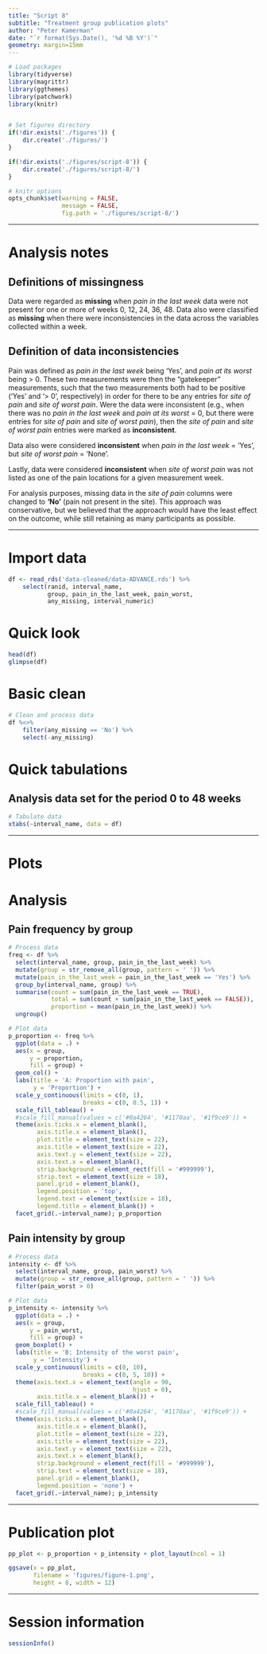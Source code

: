 ```yaml
---
title: "Script 8"
subtitle: "Treatment group publication plots"
author: "Peter Kamerman"
date: "`r format(Sys.Date(), '%d %B %Y')`"
geometry: margin=15mm
---
```


```r
# Load packages
library(tidyverse)
library(magrittr)
library(ggthemes)
library(patchwork)
library(knitr)


# Set figures directory
if(!dir.exists('./figures')) {
    dir.create('./figures/')
}

if(!dir.exists('./figures/script-8')) {
    dir.create('./figures/script-8/')
}

# knitr options
opts_chunk$set(warning = FALSE,
               message = FALSE,
               fig.path = './figures/script-8/')
```

----

# Analysis notes

## Definitions of missingness

Data were regarded as **missing** when _pain in the last week_ data were not present for one or more of weeks 0, 12, 24, 36, 48. Data also were classified as **missing** when there were inconsistencies in the data across the variables collected within a week.

## Definition of data inconsistencies

Pain was defined as _pain in the last week_  being 'Yes', and _pain at its worst_ being > 0. These two measurements were then the "gatekeeper" measurements, such that the two measurements both had to be positive ('Yes' and '> 0', respectively) in order for there to be any entries for _site of pain_ and _site of worst pain_. Were the data were inconsistent (e.g., when there was no _pain in the last week_ and _pain at its worst_ = 0, but there were entries for _site of pain_ and _site of worst pain_), then the _site of pain_ and _site of worst pain_ entries were marked as **inconsistent**. 

Data also were considered **inconsistent** when _pain in the last week_ = 'Yes', but _site of worst pain_ = 'None'. 

Lastly, data were considered **inconsistent** when _site of worst pain_ was not listed as one of the pain locations for a given measurement week.

For analysis purposes, missing data in the _site of pain_ columns were changed to **'No'** (pain not present in the site). This approach was conservative, but we believed that the approach would have the least effect on the outcome, while still retaining as many participants as possible.

----

# Import data

```r
df <- read_rds('data-cleaned/data-ADVANCE.rds') %>% 
    select(ranid, interval_name, 
           group, pain_in_the_last_week, pain_worst, 
           any_missing, interval_numeric)
```

# Quick look 

```r
head(df)
glimpse(df)
```

# Basic clean

```r
# Clean and process data
df %<>% 
    filter(any_missing == 'No') %>% 
    select(-any_missing)
```

# Quick tabulations 

## Analysis data set for the period 0 to 48 weeks

```r
# Tabulate data
xtabs(~interval_name, data = df)
```

----

# Plots

# Analysis

## Pain frequency by group
```r
# Process data
freq <- df %>% 
  select(interval_name, group, pain_in_the_last_week) %>% 
  mutate(group = str_remove_all(group, pattern = ' ')) %>% 
  mutate(pain_in_the_last_week = pain_in_the_last_week == 'Yes') %>% 
  group_by(interval_name, group) %>% 
  summarise(count = sum(pain_in_the_last_week == TRUE),
            total = sum(count + sum(pain_in_the_last_week == FALSE)),
            proportion = mean(pain_in_the_last_week)) %>% 
  ungroup()

# Plot data
p_proportion <- freq %>% 
  ggplot(data = .) +
  aes(x = group,
      y = proportion,
      fill = group) +
  geom_col() +
  labs(title = 'A: Proportion with pain',
       y = 'Proportion') +
  scale_y_continuous(limits = c(0, 1),
                     breaks = c(0, 0.5, 1)) +
  scale_fill_tableau() +
  #scale_fill_manual(values = c('#0a4264', '#1170aa', '#1f9ce9')) +
  theme(axis.ticks.x = element_blank(),
        axis.title.x = element_blank(),
        plot.title = element_text(size = 22),
        axis.title = element_text(size = 22),
        axis.text.y = element_text(size = 22),
        axis.text.x = element_blank(),
        strip.background = element_rect(fill = '#999999'),
        strip.text = element_text(size = 18),
        panel.grid = element_blank(),
        legend.position = 'top',
        legend.text = element_text(size = 18),
        legend.title = element_blank()) +
  facet_grid(.~interval_name); p_proportion
```

## Pain intensity by group

```r
# Process data
intensity <- df %>% 
  select(interval_name, group, pain_worst) %>% 
  mutate(group = str_remove_all(group, pattern = ' ')) %>% 
  filter(pain_worst > 0) 

# Plot data
p_intensity <- intensity %>% 
  ggplot(data = .) +
  aes(x = group,
      y = pain_worst,
      fill = group) +
  geom_boxplot() +
  labs(title = 'B: Intensity of the worst pain',
       y = 'Intensity') +
  scale_y_continuous(limits = c(0, 10),
                     breaks = c(0, 5, 10)) +
  theme(axis.text.x = element_text(angle = 90, 
                                   hjust = 0),
        axis.title.x = element_blank()) +
  scale_fill_tableau() +
  #scale_fill_manual(values = c('#0a4264', '#1170aa', '#1f9ce9')) +
  theme(axis.ticks.x = element_blank(),
        axis.title.x = element_blank(),
        plot.title = element_text(size = 22),
        axis.title = element_text(size = 22),
        axis.text.y = element_text(size = 22),
        axis.text.x = element_blank(),
        strip.background = element_rect(fill = '#999999'),
        strip.text = element_text(size = 18),
        panel.grid = element_blank(),
        legend.position = 'none') +
  facet_grid(.~interval_name); p_intensity
```

----

# Publication plot

```r
pp_plot <- p_proportion + p_intensity + plot_layout(ncol = 1)

ggsave(x = pp_plot, 
       filename = 'figures/figure-1.png', 
       height = 8, width = 12)
```

----

# Session information

```r
sessionInfo()
```